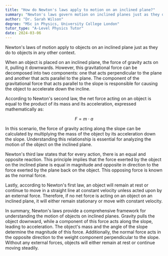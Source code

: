 ```yaml
---
title: "How do Newton's laws apply to motion on an inclined plane?"
summary: "Newton's laws govern motion on inclined planes just as they do for all types of motion, demonstrating their universal applicability in physics."
author: "Dr. Sarah Wilson"
degree: "MSc in Physics, University College London"
tutor_type: "A-Level Physics Tutor"
date: 2024-03-06
---
```


Newton's laws of motion apply to objects on an inclined plane just as they do to objects in any other context.

When an object is placed on an inclined plane, the force of gravity acts on it, pulling it downwards. However, this gravitational force can be decomposed into two components: one that acts perpendicular to the plane and another that acts parallel to the plane. The component of the gravitational force that acts parallel to the slope is responsible for causing the object to accelerate down the incline.

According to Newton's second law, the net force acting on an object is equal to the product of its mass and its acceleration, expressed mathematically as:

$$
F = m \cdot a
$$

In this scenario, the force of gravity acting along the slope can be calculated by multiplying the mass of the object by its acceleration down the slope. Understanding this relationship is essential for analyzing the motion of the object on the inclined plane.

Newton's third law states that for every action, there is an equal and opposite reaction. This principle implies that the force exerted by the object on the inclined plane is equal in magnitude and opposite in direction to the force exerted by the plane back on the object. This opposing force is known as the normal force.

Lastly, according to Newton's first law, an object will remain at rest or continue to move in a straight line at constant velocity unless acted upon by an external force. Therefore, if no net force is acting on an object on an inclined plane, it will either remain stationary or move with constant velocity.

In summary, Newton's laws provide a comprehensive framework for understanding the motion of objects on inclined planes. Gravity pulls the object downward, while a component of this force acts along the slope, leading to acceleration. The object's mass and the angle of the slope determine the magnitude of this force. Additionally, the normal force acts in the opposite direction to the weight component perpendicular to the slope. Without any external forces, objects will either remain at rest or continue moving steadily.
    
